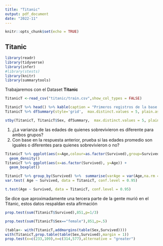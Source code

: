 ```yaml
---
title: "Titanic"
output: pdf_document
date: "2022-11"
---
```


```r
knitr::opts_chunk$set(echo = TRUE)
```

## Titanic


```r
library(readr)
library(tidyverse)
library(infer)
#library(stests)
library(knitr)
library(summarytools)
```

Trabajaremos con el Dataset **Titanic**

```r
TitanicT <-read_csv("titanic/train.csv",show_col_types = FALSE)
```


```r
TitanicT %>% head() %>% kable(caption = "Primeros registros de la base de datos Titanic")
TitanicT %>% dfSummary(style='grid',  max.distinct.values = 5, plain.ascii = FALSE, graph.col = FALSE)
```

```r
stby(TitanicT, TitanicT$Sex, dfSummary,  max.distinct.values = 5, plain.ascii = FALSE,graph.col = FALSE)

```


1. ¿La varianza de las edades de quienes sobrevivieron es diferente para ambos grupos?
2. Con base en la respuesta anterior, prueba si las edades promedio son iguales o diferentes para quienes sobrevivieron  o no?

```r
TitanicT %>% ggplot(aes(x=Age,colour=as.factor(Survived),group=Survived)) +
  geom_density()
TitanicT %>% ggplot(aes(x=as.factor(Survived), y=Age)) +
  geom_boxplot()
```


```r
TitanicT %>% group_by(Survived) %>%  summarise(varAge = var(Age,na.rm = T))
var.test( Age ~ Survived, data = TitanicT, conf.level = 0.95)
```

```r
t.test(Age ~ Survived, data = TitanicT, conf.level = 0.95)
```

Se dice que aproximadamente una tercera parte de la gente murió en el Titanic, estos datos respaldan esta afirmación

```r
prop.test(sum(TitanicT$Survived),851,p=1/3)
```


```r
prop.test(sum(TitanicT$Sex=="female"),851,p=.5)
```


```r
(tabla<- with(TitanicT,addmargins(table(Sex,Survived))))
with(TitanicT,prop.table(table(Sex,Survived),margin = 1))
prop.test(x=c(233,109),n=c(314,577),alternative = "greater")
```